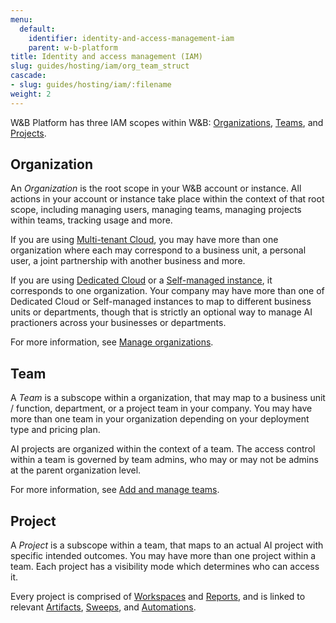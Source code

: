 ```yaml
---
menu:
  default:
    identifier: identity-and-access-management-iam
    parent: w-b-platform
title: Identity and access management (IAM)
slug: guides/hosting/iam/org_team_struct
cascade:
- slug: guides/hosting/iam/:filename
weight: 2
---
```


W&B Platform has three IAM scopes within W&B: [Organizations](#organization), [Teams](#team), and [Projects](#project).

## Organization

An *Organization* is the root scope in your W&B account or instance. All actions in your account or instance take place within the context of that root scope, including managing users, managing teams, managing projects within teams, tracking usage and more.

If you are using [Multi-tenant Cloud](/platform/hosting/hosting-options/saas_cloud), you may have more than one organization where each may correspond to a business unit, a personal user, a joint partnership with another business and more.

If you are using [Dedicated Cloud](/platform/hosting/hosting-options/dedicated_cloud) or a [Self-managed instance](/platform/hosting/hosting-options/self-managed), it corresponds to one organization. Your company may have more than one of Dedicated Cloud or Self-managed instances to map to different business units or departments, though that is strictly an optional way to manage AI practioners across your businesses or departments.

For more information, see [Manage organizations](./access-management/manage-organization).

## Team

A *Team* is a subscope within a organization, that may map to a business unit / function, department, or a project team in your company. You may have more than one team in your organization depending on your deployment type and pricing plan.

AI projects are organized within the context of a team. The access control within a team is governed by team admins, who may or may not be admins at the parent organization level.

For more information, see [Add and manage teams](./access-management/manage-organization#add-and-manage-teams).

## Project

A *Project* is a subscope within a team, that maps to an actual AI project with specific intended outcomes. You may have more than one project within a team. Each project has a visibility mode which determines who can access it.


Every project is comprised of [Workspaces](/models/track/workspaces/) and [Reports](/models/reports/), and is linked to relevant [Artifacts](/models/artifacts/), [Sweeps](/models/sweeps/), and [Automations](/models/automations/).
